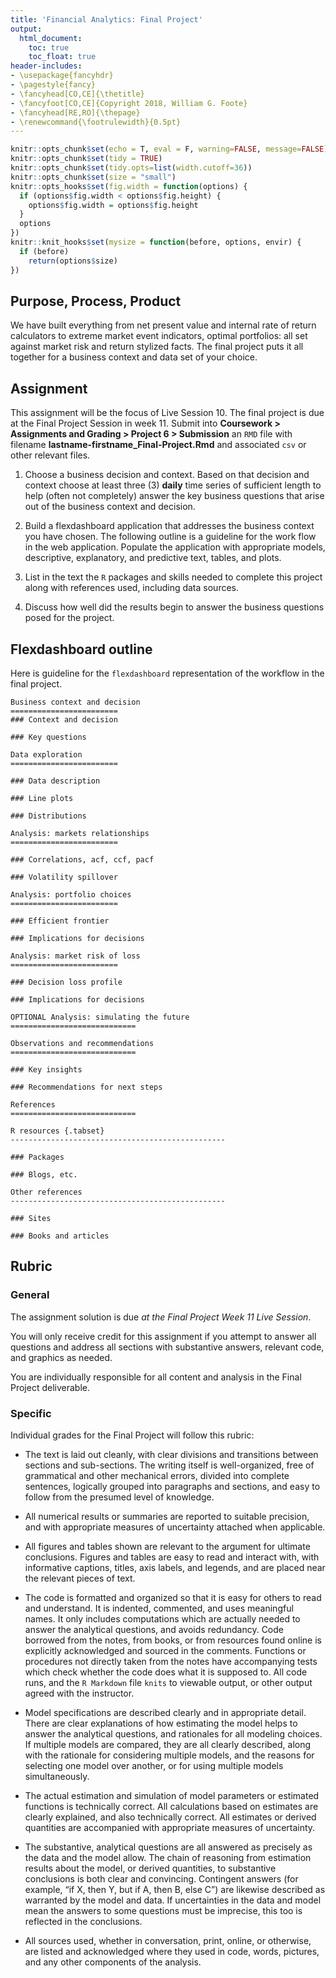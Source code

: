 ---
title: 'Financial Analytics: Final Project'
output:
  html_document:
    toc: true
    toc_float: true
header-includes:
- \usepackage{fancyhdr}
- \pagestyle{fancy}
- \fancyhead[CO,CE]{\thetitle}
- \fancyfoot[CO,CE]{Copyright 2018, William G. Foote}
- \fancyhead[RE,RO]{\thepage}
- \renewcommand{\footrulewidth}{0.5pt}
---

```{r setup, include=FALSE}
knitr::opts_chunk$set(echo = T, eval = F, warning=FALSE, message=FALSE)
knitr::opts_chunk$set(tidy = TRUE)
knitr::opts_chunk$set(tidy.opts=list(width.cutoff=36))
knitr::opts_chunk$set(size = "small")
knitr::opts_hooks$set(fig.width = function(options) {
  if (options$fig.width < options$fig.height) {
    options$fig.width = options$fig.height
  }
  options
})
knitr::knit_hooks$set(mysize = function(before, options, envir) {
  if (before) 
    return(options$size)
})
```

## Purpose, Process, Product

We have built everything from net present value and internal rate of return calculators to extreme market event indicators, optimal portfolios: all set against market risk and return stylized facts. The final project puts it all together for a business context and data set of your choice. 

## Assignment

This assignment will be the focus of Live Session 10. The final project is due at the Final Project Session in week 11. Submit into **Coursework > Assignments and Grading > Project 6 > Submission** an `RMD`  file with filename **lastname-firstname_Final-Project.Rmd** and associated `csv` or other relevant files. 

1. Choose a business decision and context. Based on that decision and context choose at least three (3) **daily** time series of sufficient length to help (often not completely) answer the key business questions that arise out of the business context and decision.

2. Build a flexdashboard application that addresses the business context you have chosen. The following outline is a guideline for the work flow in the web application. Populate the application with appropriate models, descriptive, explanatory, and predictive text, tables, and plots.

3. List in the text the `R` packages and skills needed to complete this project along with references used, including data sources.

4. Discuss how well did the results begin to answer the business questions posed for the project.

## Flexdashboard outline

Here is guideline for the `flexdashboard` representation of the workflow in the final project.

```{}
Business context and decision
========================
### Context and decision

### Key questions

Data exploration
========================

### Data description

### Line plots

### Distributions

Analysis: markets relationships
========================

### Correlations, acf, ccf, pacf

### Volatility spillover

Analysis: portfolio choices
========================

### Efficient frontier

### Implications for decisions

Analysis: market risk of loss
========================

### Decision loss profile

### Implications for decisions

OPTIONAL Analysis: simulating the future
============================

Observations and recommendations
============================

### Key insights

### Recommendations for next steps

References
============================

R resources {.tabset}
------------------------------------------------

### Packages

### Blogs, etc.

Other references
------------------------------------------------

### Sites

### Books and articles

```

## Rubric

### General

The assignment solution is due *at the Final Project Week 11 Live Session*. 

You will only receive credit for this assignment if you attempt to answer all questions and address all sections with substantive answers, relevant code, and graphics as needed.

You are individually responsible for all content and analysis in the Final Project deliverable.

### Specific

Individual grades for the Final Project will follow this rubric:

- \textbf{Words:} The text is laid out cleanly, with clear divisions and transitions between sections and sub-sections. The writing itself is well-organized, free of grammatical and other mechanical errors, divided into complete sentences, logically grouped into paragraphs and sections, and easy to follow from the presumed level of knowledge.

- \textbf{Numbers:} All numerical results or summaries are reported to suitable precision, and with appropriate measures of uncertainty attached when applicable.

- \textbf{Pictures:} All figures and tables shown are relevant to the argument for ultimate conclusions. Figures and tables are easy to read and interact with, with informative captions, titles, axis labels, and legends, and are placed near the relevant pieces of text.

- \textbf{Code:} The code is formatted and organized so that it is easy for others to read and understand. It is indented, commented, and uses meaningful names. It only includes computations which are actually needed to answer the analytical questions, and avoids redundancy. Code borrowed from the notes, from books, or from resources found online is explicitly acknowledged and sourced in the comments. Functions or procedures not directly taken from the notes have accompanying tests which check whether the code does what it is supposed to. All code runs, and the `R Markdown` file `knits` to viewable output, or other output agreed with the instructor.

- \textbf{Modeling:} Model specifications are described clearly and in appropriate detail. There are clear explanations of how estimating the model helps to answer the analytical questions, and rationales for all modeling choices. If multiple models are compared, they are all clearly described, along with the rationale for considering multiple models, and the reasons for selecting one model over another, or for using multiple models simultaneously. 

- \textbf{Inference:} The actual estimation and simulation of model parameters or estimated functions is technically correct. All calculations based on estimates are clearly explained, and also technically correct. All estimates or derived quantities are accompanied with appropriate measures of uncertainty.

- \textbf{Conclusions:} The substantive, analytical questions are all answered as precisely as the data and the model allow. The chain of reasoning from estimation results about the model, or derived quantities, to substantive conclusions is both clear and convincing. Contingent answers (for example, "if X, then Y, but if A, then B, else C") are likewise described as warranted by the model and data. If uncertainties in the data and model mean the answers to some questions must be imprecise, this too is reflected in the conclusions.

- \textbf{Sources:} All sources used, whether in conversation, print, online, or otherwise, are listed and acknowledged where they used in code, words, pictures, and any other components of the analysis.

